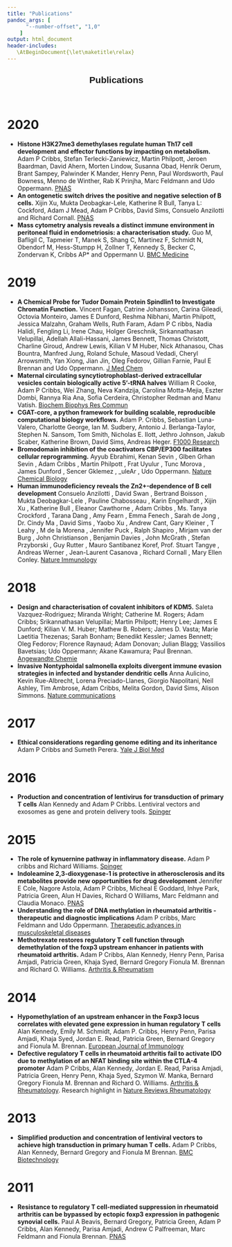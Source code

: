 ```yaml
---
title: "Publications"
pandoc_args: [ 
      "--number-offset", "1,0" 
    ]
output: html_document
header-includes:
   \AtBeginDocument{\let\maketitle\relax}
---
```

<link href="static/css/bootstrap.css" rel="stylesheet" media="screen">
<link href="static/css/bootstrap-responsive.min.css" rel="stylesheet">
<link href="static/css/bootstrap-social.css" rel="stylesheet">
<link href="static/css/font-awesome.css" rel="stylesheet" >
<link href="static/css/custom.css" rel="stylesheet" >

<h2 style="text-align:center;font-family:Helvetica; font-color:black;"><span>Publications</span></h2><br />



# **2020**

* **Histone H3K27me3 demethylases regulate human Th17 cell development and effector functions by impacting on metabolism.** Adam P Cribbs, Stefan Terlecki-Zaniewicz, Martin Philpott, Jeroen Baardman, David Ahern, Morten Lindow, Susanna Obad, Henrik Oerum, Brant Sampey, Palwinder K Mander, Henry Penn, Paul Wordsworth, Paul Bowness, Menno de Winther, Rab K Prinjha, Marc Feldmann and Udo Oppermann. [PNAS](https://pubmed.ncbi.nlm.nih.gov/32123118/)
* **An ontogenetic switch drives the positive and negative selection of B cells.** Xijin Xu, Mukta Deobagkar-Lele, Katherine R Bull, Tanya L: Cockford, Adam J Mead, Adam P Cribbs, David Sims, Consuelo Anzilotti and Richard Cornall. [PNAS](https://pubmed.ncbi.nlm.nih.gov/32019891/)
* **Mass cytometry analysis reveals a distinct immune environment in peritoneal fluid in endometriosis: a characterisation study.** Guo M, Bafligil C, Tapmeier T, Manek S, Shang C, Martinez F, Schmidt N, Obendorf M, Hess-Stumpp H, Zollner T, Kennedy S, Becker C, Zondervan K, Cribbs AP* and Oppermann U. [BMC Medicine](https://bmcmedicine.biomedcentral.com/articles/10.1186/s12916-019-1470-y)

# **2019**

* **A Chemical Probe for Tudor Domain Protein Spindlin1 to Investigate Chromatin Function.** Vincent Fagan, Catrine Johansson, Carina Gileadi, Octovia Monteiro, James E Dunford, Reshma Nibhani, Martin Philpott, Jessica Malzahn, Graham Wells, Ruth Faram, Adam P C ribbs, Nadia Halidi, Fengling Li, Irene Chau, Holger Greschnik, Sirkannathasan Velupillai, Adellah Allali-Hassani, James Bennett, Thomas Christott, Charline Giroud, Andrew Lewis, Kilian V M Huber, Nick Athanasou, Chas Bountra, Manfred Jung, Roland Schule, Masoud Vedadi, Cheryl Arrowsmith, Yan Xiong, Jian Jin, Oleg Fedorov, Gillian Farnie, Paul E Brennan and Udo Oppermann. [J Med Chem](https://pubmed.ncbi.nlm.nih.gov/31550156/)
* **Maternal circulating syncytiotrophoblast-derived extracellular vesicles contain biologically active 5’-tRNA halves** William R Cooke, Adam P Cribbs, Wei Zhang, Neva Kandzija, Carolina Motta-Mejia, Eszter Dombi, Rannya Ria Ana, Sofia Cerdeira, Christopher Redman and Manu Vatish. [Biochem Biophys Res Commun](https://pubmed.ncbi.nlm.nih.gov/31405560/)
* **CGAT-core, a python framework for building scalable, reproducible computational biology workflows.** Adam P. Cribbs, Sebastian Luna-Valero, Charlotte George, Ian M. Sudbery,
Antonio J. Berlanga-Taylor, Stephen N. Sansom, Tom Smith, Nicholas E. Ilott, Jethro Johnson, Jakub Scaber, Katherine Brown, David Sims, Andreas Heger. [F1000 Research](https://f1000research.com/articles/8-377)
* **Bromodomain inhibition of the coactivators CBP/EP300 facilitates cellular reprogramming.** Ayyub Ebrahimi, Kenan Sevin , Glben Grhan Sevin , Adam Cribbs , Martin Philpott , Frat Uyulur , Tunc Morova , James Dunford , Sencer Gklemez , _uleAr , Udo Oppermann. [Nature Chemical Biology](https://www.nature.com/articles/s41589-019-0264-z)
* **Human immunodeficiency reveals the Zn2+-dependence of B cell development** Consuelo Anzilotti , David Swan , Bertrand Boisson , Mukta Deobagkar-Lele , Pauline Chabosseau , Karin Engelhardt , Xijin Xu , Katherine Bull , Eleanor Cawthorne , Adam Cribbs , Ms. Tanya Crockford , Tarana Dang , Amy Fearn , Emma Fenech , Sarah de Jong , Dr. Cindy Ma , David Sims , Yaobo Xu , Andrew Cant, Gary Kleiner , T Leahy , M de la Morena , Jennifer Puck , Ralph Shapiro , Mirjam van der Burg , John Christianson , Benjamin Davies , John McGrath , Stefan Przyborski , Guy Rutter , Mauro Santibanez Koref, Prof. Stuart Tangye , Andreas Werner , Jean-Laurent Casanova , Richard Cornall , Mary Ellen Conley. [Nature Immunology](https://www.nature.com/articles/s41590-018-0295-8?proof=trueMay%252F)

# **2018**

* **Design and characterisation of covalent inhibitors of KDM5.** Saleta Vazquez-Rodriguez; Miranda Wright; Catherine M. Rogers; Adam Cribbs; Srikannathasan Velupillai; Martin Philpott; Henry Lee; James E Dunford; Kilian V. M. Huber; Mathew B. Robers; James D. Vasta; Marie Laetitia Thezenas; Sarah Bonham; Benedikt Kessler; James Bennett; Oleg
Fedorov; Florence Raynaud; Adam Donovan; Julian Blagg; Vassilios Bavetsias; Udo Oppermann; Akane Kawamura; Paul Brennan. [Angewandte Chemie](https://pubmed.ncbi.nlm.nih.gov/30431220/)
* **Invasive Nontyphoidal salmonella exploits divergent immune evasion strategies in infected and bystander dendritic cells** Anna Aulicino, Kevin Rue-Albrecht, Lorena Preciado-Llanes, Giorgio Napolitani, Neil Ashley, Tim Ambrose, Adam Cribbs, Melita Gordon, David Sims, Alison Simmons. [Nature communications](https://www.nature.com/articles/s41467-018-07329-0)

# **2017**

* **Ethical considerations regarding genome editing and its inheritance** Adam P Cribbs and Sumeth Perera. [Yale J Biol Med](https://pubmed.ncbi.nlm.nih.gov/29259526/)

# **2016**

* **Production and concentration of lentivirus for transduction of primary T cells** Alan Kennedy and Adam P Cribbs. Lentiviral vectors and exosomes as gene and protein delivery tools. [Spinger](https://pubmed.ncbi.nlm.nih.gov/27317175/)

# **2015**

* **The role of kynuernine pathway in inflammatory disease.** Adam P cribbs and Richard Williams. [Spinger](https://www.kennedy.ox.ac.uk/publications/597740)
* **Indoleamine 2,3-dioxygenase-1 is protective in atherosclerosis and its metabolites provide new opportunities for drug development** Jennifer E Cole, Nagore Astola, Adam P Cribbs, Micheal E Goddard, Inhye Park, Patricia Green, Alun H Davies, Richard O Williams, Marc Feldmann and Claudia Monaco. [PNAS](https://www.ncbi.nlm.nih.gov/pmc/articles/PMC4620898/)
* **Understanding the role of DNA methylation in rheumatoid arthritis - therapeutic and diagnostic implications** Adam P cribbs, Marc Feldmann and Udo Oppermann. [Therapeutic advances in musculoskeletal diseases](https://www.ncbi.nlm.nih.gov/pmc/articles/PMC4572365/)
* **Methotrexate restores regulatory T cell function through demethylation of the foxp3 upstream enhancer in patients with rheumatoid arthritis.** Adam P Cribbs, Alan Kennedy, Henry Penn, Parisa Amjadi, Patricia Green, Khaja Syed, Bernard Gregory Fionula M. Brennan and Richard O. Williams. [Arthritis & Rheumatism](https://pubmed.ncbi.nlm.nih.gov/25604080/)

# **2014**

* **Hypomethylation of an upstream enhancer in the Foxp3 locus correlates with elevated gene expression in human regulatory T cells** Alan Kennedy, Emily M. Schmidt, Adam P. Cribbs, Henry Penn, Parisa Amjadi, Khaja Syed, Jordan E. Read, Patricia Green, Bernard Gregory and Fionula M. Brennan. [European Journal of Immunology](https://onlinelibrary.wiley.com/doi/full/10.1002/eji.201444453)
* **Defective regulatory T cells in rheumatoid arthritis fail to activate IDO due to methylation of an NFAT binding site within the CTLA-4 promoter** Adam P Cribbs, Alan Kennedy, Jordan E. Read, Parisa Amjadi, Patricia Green, Henry Penn, Khaja Syed, Szymon W. Manka, Bernard Gregory Fionula M. Brennan and Richard O. Williams. [Arthritis & Rheumatology](https://pubmed.ncbi.nlm.nih.gov/24891289/). Research highlight in [Nature Reviews Rheumatology](https://www.nature.com/articles/nrrheum.2014.96?proof=true)

# **2013**

* **Simplified production and concentration of lentiviral vectors to achieve high transduction in primary human T cells.** Adam P Cribbs, Alan Kennedy, Bernard Gregory and Fionula M Brennan. [BMC Biotechnology](https://bmcbiotechnol.biomedcentral.com/articles/10.1186/1472-6750-13-98)

# **2011**
* **Resistance to regulatory T cell-mediated suppression in rheumatoid arthritis can be bypassed by ectopic foxp3 expression in pathogenic synovial cells.** Paul A Beavis, Bernard Gregory, Patricia Green, Adam P Cribbs, Alan Kennedy, Parisa Amjadi, Andrew C Palfreeman, Marc Feldmann and Fionula Brennan. [PNAS](https://www.pnas.org/content/108/40/16717)

